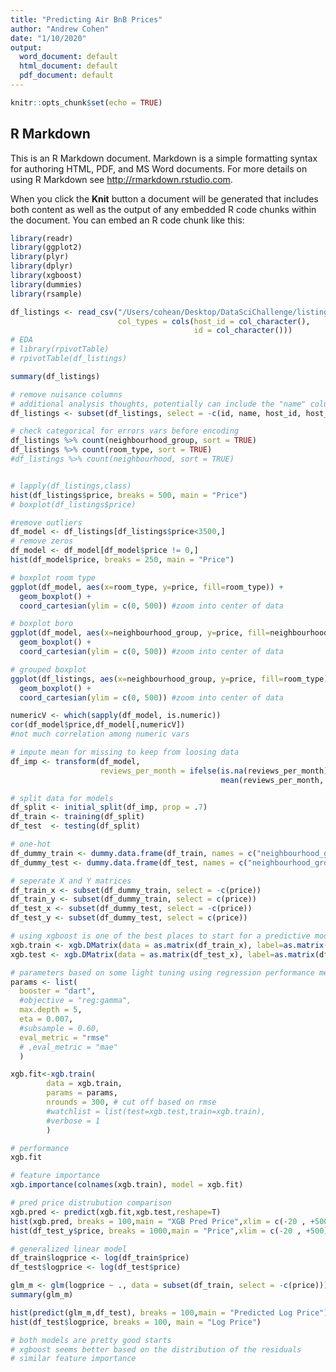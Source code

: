 ```yaml
---
title: "Predicting Air BnB Prices"
author: "Andrew Cohen"
date: "1/10/2020"
output:
  word_document: default
  html_document: default
  pdf_document: default
---
```


```r
knitr::opts_chunk$set(echo = TRUE)
```

## R Markdown

This is an R Markdown document. Markdown is a simple formatting syntax for authoring HTML, PDF, and MS Word documents. For more details on using R Markdown see <http://rmarkdown.rstudio.com>.

When you click the **Knit** button a document will be generated that includes both content as well as the output of any embedded R code chunks within the document. You can embed an R code chunk like this:

```r
library(readr)
library(ggplot2)
library(plyr)
library(dplyr)
library(xgboost)
library(dummies)
library(rsample)

df_listings <- read_csv("/Users/cohean/Desktop/DataSciChallenge/listings.csv", 
                        col_types = cols(host_id = col_character(), 
                                         id = col_character()))
# EDA
# library(rpivotTable)
# rpivotTable(df_listings)

summary(df_listings)

# remove nuisance columns
# additional analysis thoughts, potentially can include the "name" column using nlp techniques
df_listings <- subset(df_listings, select = -c(id, name, host_id, host_name, neighbourhood))

# check categorical for errors vars before encoding 
df_listings %>% count(neighbourhood_group, sort = TRUE)
df_listings %>% count(room_type, sort = TRUE)
#df_listings %>% count(neighbourhood, sort = TRUE)


# lapply(df_listings,class)
hist(df_listings$price, breaks = 500, main = "Price")
# boxplot(df_listings$price)

#remove outliers
df_model <- df_listings[df_listings$price<3500,]
# remove zeros
df_model <- df_model[df_model$price != 0,]
hist(df_model$price, breaks = 250, main = "Price")

# boxplot room type
ggplot(df_model, aes(x=room_type, y=price, fill=room_type)) + 
  geom_boxplot() + 
  coord_cartesian(ylim = c(0, 500)) #zoom into center of data

# boxplot boro
ggplot(df_model, aes(x=neighbourhood_group, y=price, fill=neighbourhood_group)) + 
  geom_boxplot() + 
  coord_cartesian(ylim = c(0, 500)) #zoom into center of data

# grouped boxplot
ggplot(df_listings, aes(x=neighbourhood_group, y=price, fill=room_type)) + 
  geom_boxplot() + 
  coord_cartesian(ylim = c(0, 500)) #zoom into center of data

numericV <- which(sapply(df_model, is.numeric)) 
cor(df_model$price,df_model[,numericV])
#not much correlation among numeric vars

```

```r
# impute mean for missing to keep from loosing data
df_imp <- transform(df_model, 
                    reviews_per_month = ifelse(is.na(reviews_per_month), 
                                               mean(reviews_per_month, na.rm=TRUE), reviews_per_month))

# split data for models
df_split <- initial_split(df_imp, prop = .7)
df_train <- training(df_split)
df_test  <- testing(df_split)

# one-hot
df_dummy_train <- dummy.data.frame(df_train, names = c("neighbourhood_group","room_type") , sep = ".")
df_dummy_test <- dummy.data.frame(df_test, names = c("neighbourhood_group","room_type") , sep = ".")

# seperate X and Y matrices
df_train_x <- subset(df_dummy_train, select = -c(price))
df_train_y <- subset(df_dummy_train, select = c(price))
df_test_x <- subset(df_dummy_test, select = -c(price))
df_test_y <- subset(df_dummy_test, select = c(price))

# using xgboost is one of the best places to start for a predictive model because it usually fits very well without much tuning.
xgb.train <- xgb.DMatrix(data = as.matrix(df_train_x), label=as.matrix(df_train_y))
xgb.test <- xgb.DMatrix(data = as.matrix(df_test_x), label=as.matrix(df_test_y))

# parameters based on some light tuning using regression performance metrics like rmse
params <- list(
  booster = "dart",
  #objective = "reg:gamma",
  max.depth = 5,
  eta = 0.007,
  #subsample = 0.60,
  eval_metric = "rmse"
  # ,eval_metric = "mae"
  )

xgb.fit<-xgb.train(
        data = xgb.train,
        params = params,
        nrounds = 300, # cut off based on rmse
        #watchlist = list(test=xgb.test,train=xgb.train),
        #verbose = 1
        )

# performance
xgb.fit

# feature importance
xgb.importance(colnames(xgb.train), model = xgb.fit)

# pred price distrubution comparison
xgb.pred <- predict(xgb.fit,xgb.test,reshape=T)
hist(xgb.pred, breaks = 100,main = "XGB Pred Price",xlim = c(-20 , +500))
hist(df_test_y$price, breaks = 1000,main = "Price",xlim = c(-20 , +500))

# generalized linear model
df_train$logprice <- log(df_train$price)
df_test$logprice <- log(df_test$price)

glm_m <- glm(logprice ~ ., data = subset(df_train, select = -c(price)))
summary(glm_m)

hist(predict(glm_m,df_test), breaks = 100,main = "Predicted Log Price")
hist(df_test$logprice, breaks = 100, main = "Log Price")

# both models are pretty good starts
# xgboost seems better based on the distribution of the residuals 
# similar feature importance

```